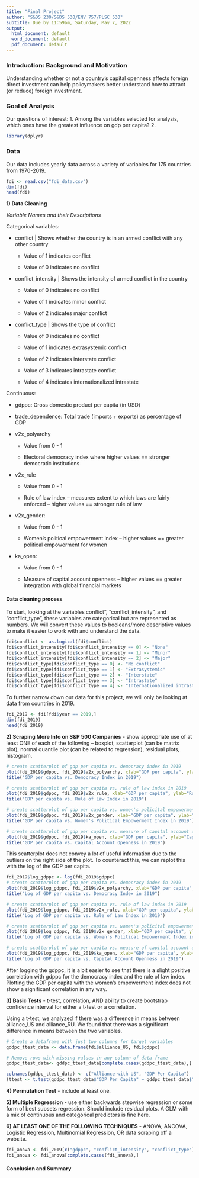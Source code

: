 ```yaml
---
title: "Final Project"
author: "S&DS 230/S&DS 530/ENV 757/PLSC 530"
subtitle: Due by 11:59am, Saturday, May 7, 2022
output:
  html_document: default
  word_document: default
  pdf_document: default
---
```


### Introduction: Background and Motivation

Understanding whether or not a country’s capital openness affects foreign direct investment can help policymakers better understand how to attract (or reduce) foreign investment.

### Goal of Analysis

Our questions of interest:
1. Among the variables selected for analysis, which ones have the greatest influence on gdp per capita?
2. 

```r
library(dplyr)
```

### Data

Our data includes yearly data across a variety of variables for 175 countries from 1970-2019. 

```r
fdi <- read.csv("fdi_data.csv")
dim(fdi)
head(fdi)
```

**1)  Data Cleaning**

*Variable Names and their Descriptions*

Categorical variables:

* conflict | Shows whether the country is in an armed conflict with any other country 

  * Value of 1 indicates conflict
  
  * Value of 0 indicates no conflict

* conflict_intensity | Shows the intensity of armed conflict in the country

  * Value of 0 indicates no conflict
  
  * Value of 1 indicates minor conflict
  
  * Value of 2 indicates major conflict
  
* conflict_type | Shows the type of conflict

  * Value of 0 indicates no conflict
  
  * Value of 1 indicates extrasystemic conflict
  
  * Value of 2 indicates interstate conflict
  
  * Value of 3 indicates intrastate conflict
  
  * Value of 4 indicates internationalized intrastate
  
Continuous:

* gdppc: Gross domestic product per capita (in USD)

* trade_dependence: Total trade (imports + exports) as percentage of GDP

* v2x_polyarchy

  * Value from 0 - 1
  
  * Electoral democracy index where higher values == stronger democratic institutions

* v2x_rule

  * Value from 0 - 1
  
  * Rule of law index -- measures extent to which laws are fairly enforced -- higher values == stronger rule of law

* v2x_gender: 

  * Value from 0 - 1 
  
  * Women's political empowerment index -- higher values == greater political empowerment for women

* ka_open: 

  * Value from 0 - 1
  
  * Measure of capital account openness -- higher values == greater integration with global financial markets


#### Data cleaning process

To start, looking at the variables conflict", "conflict_intensity", and "conflict_type", these variables are categorical but are represented as numbers. We will convert these values to booleans/more descriptive values to make it easier to work with and understand the data.

```r
fdi$conflict <- as.logical(fdi$conflict)
fdi$conflict_intensity[fdi$conflict_intensity == 0] <- "None"
fdi$conflict_intensity[fdi$conflict_intensity == 1] <- "Minor"
fdi$conflict_intensity[fdi$conflict_intensity == 2] <- "Major"
fdi$conflict_type[fdi$conflict_type == 0] <- "No conflict"
fdi$conflict_type[fdi$conflict_type == 1] <- "Extrasystemic"
fdi$conflict_type[fdi$conflict_type == 2] <- "Interstate"
fdi$conflict_type[fdi$conflict_type == 3] <- "Intrastate"
fdi$conflict_type[fdi$conflict_type == 4] <- "Internationalized intrastate"  
```

To further narrow down our data for this project, we will only be looking at data from countries in 2019. 
```r
fdi_2019 <- fdi[fdi$year == 2019,]
dim(fdi_2019)
head(fdi_2019)
```

**2)  Scraping More Info on S&P 500 Companies** - show appropriate use of at least ONE of each of the following – boxplot, 
scatterplot (can be matrix plot), normal quantile plot (can be related to regression), 
residual plots, histogram.

```r
# create scatterplot of gdp per capita vs. democracy index in 2019
plot(fdi_2019$gdppc, fdi_2019$v2x_polyarchy, xlab="GDP per capita", ylab="Democracy Index")
title("GDP per capita vs. Democracy Index in 2019")

# create scatterplot of gdp per capita vs. rule of law index in 2019
plot(fdi_2019$gdppc, fdi_2019$v2x_rule, xlab="GDP per capita", ylab="Rule of Law Index")
title("GDP per capita vs. Rule of Law Index in 2019")

# create scatterplot of gdp per capita vs. women's policital empowerment in 2019
plot(fdi_2019$gdppc, fdi_2019$v2x_gender, xlab="GDP per capita", ylab="Women's Political Empowerment Index")
title("GDP per capita vs. Women's Political Empowerment Index in 2019")

# create scatterplot of gdp per capita vs. measure of capital account openness
plot(fdi_2019$gdppc, fdi_2019$ka_open, xlab="GDP per capita", ylab="Capital Account Openness")
title("GDP per capita vs. Capital Account Openness in 2019")
```
This scatterplot does not convey a lot of useful information due to the outliers on the right side of the plot. To counteract this, we can replot this with the log of the GDP per capita.

```r
fdi_2019$log_gdppc <- log(fdi_2019$gdppc)
# create scatterplot of gdp per capita vs. democracy index in 2019
plot(fdi_2019$log_gdppc, fdi_2019$v2x_polyarchy, xlab="GDP per capita", ylab="Democracy Index")
title("Log of GDP per capita vs. Democracy Index in 2019")

# create scatterplot of gdp per capita vs. rule of law index in 2019
plot(fdi_2019$log_gdppc, fdi_2019$v2x_rule, xlab="GDP per capita", ylab="Rule of Law Index")
title("Log of GDP per capita vs. Rule of Law Index in 2019")

# create scatterplot of gdp per capita vs. women's policital empowerment in 2019
plot(fdi_2019$log_gdppc, fdi_2019$v2x_gender, xlab="GDP per capita", ylab="Women's Political Empowerment Index")
title("Log of GDP per capita vs. Women's Political Empowerment Index in 2019")

# create scatterplot of gdp per capita vs. measure of capital account openness
plot(fdi_2019$log_gdppc, fdi_2019$ka_open, xlab="GDP per capita", ylab="Capital Account Openness")
title("Log of GDP per capita vs. Capital Account Openness in 2019")

```

After logging the gdppc, it is a bit easier to see that there is a slight positive correlation with gdppc for the democracy index and the rule of law index. Plotting the GDP per capita with the women's empowerment index does not show a significant correlation in any way.


**3)  Basic Tests** - t-test, correlation, AND ability to create bootstrap confidence interval for 
either a t-test or a correlation.

Using a t-test, we analyzed if there was a difference in means between alliance_US and alliance_RU. We found that there was a significant difference in means between the two variables.


```r
# Create a dataframe with just two columns for target variables
gddpc_ttest_data <- data.frame(fdi$alliance_US, fdi$gdppc)

# Remove rows with missing values in any column of data frame
gddpc_ttest_data<- gddpc_ttest_data[complete.cases(gddpc_ttest_data),]

colnames(gddpc_ttest_data) <- c("Alliance with US", "GDP Per Capita")
(ttest <- t.test(gddpc_ttest_data$"GDP Per Capita" ~ gddpc_ttest_data$"Alliance with US", conf.level = .99))
```

**4)  Permutation Test** - include at least one.

**5)  Multiple Regression** - use either backwards stepwise regression or some form of best 
subsets regression.  Should include residual plots.  A GLM with a mix of continuous and 
categorical predictors is fine here.

**6)  AT LEAST ONE OF THE FOLLOWING TECHNIQUES** - ANOVA, ANCOVA, Logistic 
Regression, Multinomial Regression, OR data scraping off a website.

```r
fdi_anova <- fdi_2019[c("gdppc", "conflict_intensity", "conflict_type")]
fdi_anova <- fdi_anova[complete.cases(fdi_anova),]

```

####  Conclusion and Summary